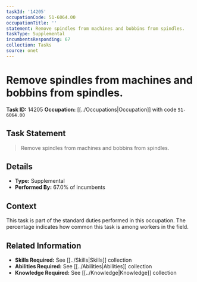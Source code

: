 ```yaml
---
taskId: '14205'
occupationCode: 51-6064.00
occupationTitle: ''
statement: Remove spindles from machines and bobbins from spindles.
taskType: Supplemental
incumbentsResponding: 67
collection: Tasks
source: onet
---
```

# Remove spindles from machines and bobbins from spindles.

**Task ID:** 14205
**Occupation:** [[../Occupations|Occupation]] with code `51-6064.00`

## Task Statement

> Remove spindles from machines and bobbins from spindles.

## Details

- **Type:** Supplemental
- **Performed By:** 67.0% of incumbents

## Context

This task is part of the standard duties performed in this occupation. The percentage indicates how common this task is among workers in the field.

## Related Information

- **Skills Required:** See [[../Skills|Skills]] collection
- **Abilities Required:** See [[../Abilities|Abilities]] collection
- **Knowledge Required:** See [[../Knowledge|Knowledge]] collection
